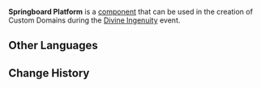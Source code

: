 {{Component Infobox
|id          = 3006
|image       = Item Springboard Platform.png
|load        = 3
|description = When you jump while on top of these platforms, you will jump extra high.
|placement   = Free
|category    = Mechanisms
|size        = 5 · 5 · 1
}}
'''Springboard Platform''' is a [[component]] that can be used in the creation of Custom Domains during the [[Divine Ingenuity]] event.

==Other Languages==
{{Other Languages|default_hidden = 1
|en      = Springboard Platform
|zhs     = 高跃平台
|zhs_rm  = Gāo Yuè Píngtái
|zht     = 高躍平臺
|zht_rm  = Gāo Yuè Píngtái
|ja      = 高跳び台
|ja_rm   = Takatobi Dai
|ko      = 점핑 플랫폼
|ko_rm   = Jeomping Peullaetpom
|es      = Plataforma trampolín
|fr      = Plateforme-tremplin
|ru      = Подкидная платформа
|th      = แท่นกระโดดสูง
|th_rm   = 
|vi      = Nền Nhảy Cao
|de      = Sprungbrett-Plattform
|id      = Lantai Melompat
|pt      = Plataforma de Trampolim
}}

==Change History==
{{Change History|2.5}}